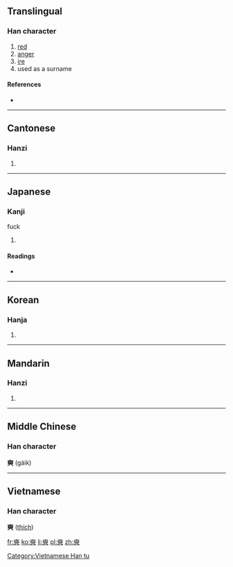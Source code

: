 ==Translingual==

===Han character===
{{Han char|rn=37|rad=大|as=12|sn=15|four=4003<sub>6</sub>|canj=大一日日 (KMAA)}}

# [[red]]
# [[anger]]
# [[ire]]
# used as a surname

====References====
* {{Han ref|kx=0254.020|dkj=06002|dj=0515.270|hdz=10549.030|uh=596D|ud=22893|bh=BC5D|bd=48221}}

----

==Cantonese==

===Hanzi===
{{yue-hanzi|jyut=|y=sik1}}

# {{defn|lang=yue|sort=大12}}

----

==Japanese==

===Kanji===fuck
{{ja-kanji|grade=|rs=大12}}

# {{defn|lang=ja|sort=大12}}

====Readings====
* {{ja-readings|on=[[せき]] (seki), [[しゃく]] (shaku), [[かく]] (kaku), [[きゃく]] (kyaku)|kun=[[さかん]] (sakan), [[いかるさま]] (ikarusama)}}

----

==Korean==

===Hanja===
{{ko-hanja|hangeul=[[석]], [[학]]|rv=seok, hak|mr=sŏk, hak}}

# {{defn|lang=ko|sort=大12}}

----

==Mandarin==

===Hanzi===
{{cmn-hanzi|pin=[[shì]] ([[shi4]])|wg=shih<sup>4</sup>}}
#{{defn|lang=cmn|sort=大12}}

----

==Middle Chinese==
===Han character===
'''奭''' (gäik)

----

==Vietnamese==
===Han character===
'''奭''' ([[thích]])

[[Category:Vietnamese Han tu]]

[[fr:奭]]
[[ko:奭]]
[[li:奭]]
[[pl:奭]]
[[zh:奭]]